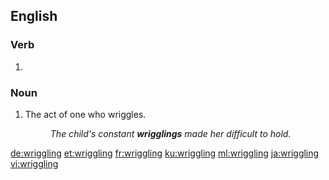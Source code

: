 ==English==

===Verb===
{{head|en|present participle}}

# {{present participle of|wriggle|lang=en}}

===Noun===
{{en-noun}}

# The act of one who wriggles.
#: ''The child's constant '''wrigglings''' made her difficult to hold.''

[[de:wriggling]]
[[et:wriggling]]
[[fr:wriggling]]
[[ku:wriggling]]
[[ml:wriggling]]
[[ja:wriggling]]
[[vi:wriggling]]